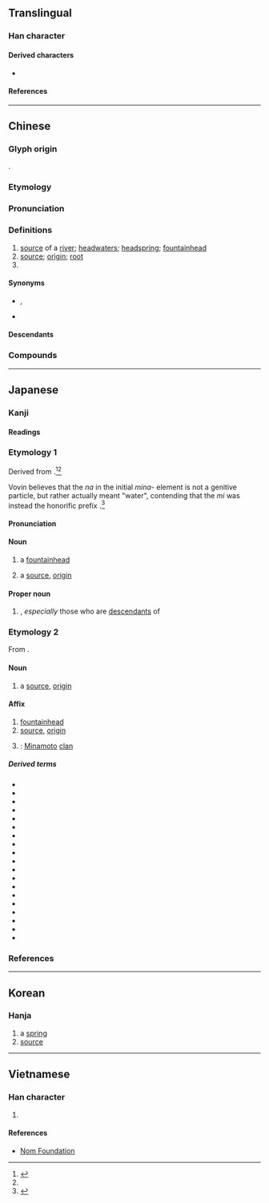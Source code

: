 {{also|厵}}
{{character info}}
==Translingual==

===Han character===
{{stroke order|strokes=13}}
{{Han char|rn=85|rad=水|as=10|sn=13|four=31196|canj=EMHF|ids=⿰氵原}}

====Derived characters====
* {{l|mul|[[𡀶]], [[𪒳]], [[𢢵]]}}

====References====
{{Han ref|kx=0639.160|dkj=17926|dj=1046.090|hdz=31697.020|uh=6E90}}

----

==Chinese==
{{zh-forms|alt=厵,沅-second round simplified}}

===Glyph origin===
{{Han etym}}
{{Han compound|水|原|ls=psc|ls2=ic|c1=s|c2=p|t1=water|t2=origin}}.

===Etymology===
{{rfe|zh}}

===Pronunciation===
{{zh-pron
|m=yuán
|m-s=
|c=jyun4
|c-t=
|g=
|h=pfs=ngièn;gd=ngian2
|j=
|mb=ngṳ̂ing
|md=nguòng
|mn=goân
|mn-t=nguang5/nguêng5
|mn-t_note=nguang5 - Shantou; nguêng5 - Chaozhou
|w=3nyoe
|x=
|mc=y
|oc=y
|cat=n,pn
}}

===Definitions===
{{zh-hanzi}}

# [[source]] of a [[river]]; [[headwaters]]; [[headspring]]; [[fountainhead]]
# [[source]]; [[origin]]; [[root]]
# {{surname|zh}}

====Synonyms====
* {{s|source of a river}} {{zh-l|水源}}, {{zh-l|源頭}}
* {{s|source}}
{{zh-syn-saurus|根源}}

====Descendants====
{{CJKV||げん|원|nguyên}}

===Compounds===
{{zh-der|能源|源頭|源源不斷|水源|上源|財源|資源|字源|詞源|語源|源泉|源於|源自|源出|起源|根源|來源|本源|世外桃源|傳染來源|亂源|同源詞|中源地震|再生能源|天然資源|再生資源|同出一源|土地資源|左右逢源|導源|寶源局|仙源|家學淵源|一次能源|二次能源|人力資源|地下資源|富源|同源|利源|光源|桃源|沿流討源|窮源溯流|燕樂考源|票源|源遠流長|源清流清|發源地|油源|探本溯源|法源寺|源深流長|正本清源|淵源|源委|窮本極源|百源學派|沿波討源|澄源正本|源源而來|替代能源|新聞來源|源源不絕|溯源|本本源源|放射源|波源|文源閣|推本溯源|窮源竟委|窮源推本|漢隸字源|稿源|種源論|種源中心|萬斛泉源|社區資源|探源|源源本本|發源|異派同源|源流|溯流求源|熱源|源清流淨|溯流徂源|源水|溯源窮流|溯流從源|源起|源清流潔|源流考|源泉萬斛|源氏物語|桃花源記|淵源錄|深源地震|海洋資源|武陵源|活水源流|拔本塞源|稅源|沿流溯源|河源|病源|水資源|水利資源|泉源|正本溯源|桃花源詩|源源|桃源圖|桃花源|桃源行|木本水源|源殊派異|探本窮源|水力資源|飲水思源|貨源|資源回收|能源效益|資源保育|節約能源|飲流懷源|肥源|端本澄源|能源危機|自然資源|端本正源|蜜源|網路資源|風源|追本溯源|端本清源|震源|電源|飲水知源|電光源|電源開關|開源節流|策源地|追本窮源|辭源|開源|語源學|討源|藥食同源|灞源|名源|婺源|源茂|江源|香溪源|湋源口|復源|龍源|萬源}}

----

==Japanese==

===Kanji===
{{ja-kanji|grade=6|rs=水10}}

====Readings====
{{ja-readings
|goon=ごん
|kanon=げん<げん<ぐゑん
|kanyoon=がん<ぐわん
|kun=みなもと-
|nanori=はじめ, もと, よし
}}

===Etymology 1===
{{ja-kanjitab|yomi=k|みなもと}}

Derived from {{com|ja|sort=みなもと|水|tr1=mi|t1=[[water]]|pos1=combining form|な|tr2=na|pos2={{inh|ja|ojp|sort=みなもと|-}} possessive particle|[[元]], [[本]]|tr3=moto|t3=[[origin]], [[source]]}}.<ref>{{R:Daijisen}}</ref><ref name="DJR"/>

Vovin believes that the ''na'' in the initial ''mina-'' element is not a genitive particle, but rather actually meant "water", contending that the ''mi'' was instead the honorific prefix {{m|ja|御|tr=mi-}}.<ref>{{cite-book|author=Vovin, Alexander|authorlink=Alexander Vovin|title=Man'yoshu, Book 14: A New English Translation Containing the Original Text, Kana Transliteration, Romanization, Glossing and Commentary|year=2012,|publisher=Brill|page=57}}</ref>

====Pronunciation====
{{ja-pron|y=k|みなもと|acc=0|acc_ref=DJR}}

====Noun====
{{ja-noun|みなもと}}

# a [[fountainhead]] {{gl|[[source]] of a [[river]]}}
#: {{syn|ja|水源|tr=suigen}}
# a [[source]], [[origin]]
#: {{syn|ja|起源|tr1=kigen|根源|tr2=kongen|本源|tr3=hongen}}

====Proper noun====
{{ja-pos|みなもと|proper}}

# {{surname|ja|A=a|nodot=1|sort=みなもと}}, ''especially'' those who are [[descendant]]s of {{w|Emperor Saga}}

===Etymology 2===
{{ja-kanjitab|yomi=kanon|げん}}

From {{der|ja|ltc|sort=けん'|-}} {{ltc-l|源}}.

====Noun====
{{ja-noun|げん}}

# a [[source]], [[origin]]

====Affix====
{{ja-pos|affix|げん}}

# [[fountainhead]]
# [[source]], [[origin]]
# {{short for|ja|源氏|tr=Genji|nodot=1|sort=けん'}}: [[Minamoto]] [[clan]]

=====Derived terms=====
{{der-top4}}
* {{ja-r|源%委|げん%い}}
* {{ja-r|源%氏|^げん%じ}}
* {{ja-r|源%泉|げん%せん}}
* {{ja-r|源%平%藤%橘|^げん%ぺい%とう%きつ}}
* {{ja-r|源%流|げん%りゅう}}
* {{ja-r|淵%源|えん%げん}}
* {{ja-r|起%源|き%げん}}
* {{ja-r|語%源|ご%げん}}
* {{ja-r|根%源|こん%げん}}
* {{ja-r|光%源|こう%げん}}
* {{ja-r|財%源|ざい%げん}}
* {{ja-r|資%源|し%げん}}
* {{ja-r|字%源|じ%げん}}
* {{ja-r|震%源|しん%げん}}
* {{ja-r|塞%源|そく%げん}}
* {{ja-r|電%源|でん%げん}}
* {{ja-r|同%源|どう%げん}}
* {{ja-r|病%源|びょう%げん}}
* {{ja-r|本%源|ほん%げん}}
{{der-bottom}}

===References===
<references/>

----

==Korean==

===Hanja===
{{ko-hanja|hangeul=[[원]]|eumhun=|rv=won|mr=wŏn|y=wen}}

# a [[spring]]
# [[source]]

----

==Vietnamese==

===Han character===
{{vi-hantu|[[nguồn]], [[nguyên]], [[ngùn]], [[nguyễn]]|rs=水10}}

# {{rfdef|vi|sort=水10}}

====References====
* [http://nomfoundation.org/common/nom_details.php?codepoint=6e90 Nom Foundation]